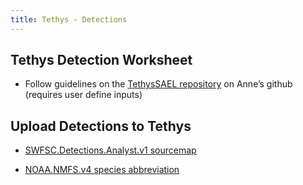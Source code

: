 ```yaml
---
title: Tethys - Detections
---
```


## Tethys Detection Worksheet

-   Follow guidelines on the [TethysSAEL repository](https://github.com/asimonis/TethysSAEL/blob/main/R/Create_Detection_Worksheet.R) on Anne's github (requires user define inputs)

## Upload Detections to Tethys

-   [SWFSC.Detections.Analyst.v1 sourcemap](https://github.com/asimonis/TethysSAEL/blob/main/Source%20Maps/SWFSC.Detections.Analyst.v1.xml)

-   [NOAA.NMFS.v4 species abbreviation](https://github.com/asimonis/TethysSAEL/blob/main/Species%20Abbreviations/NOAA.NMFS.v4.xml)

